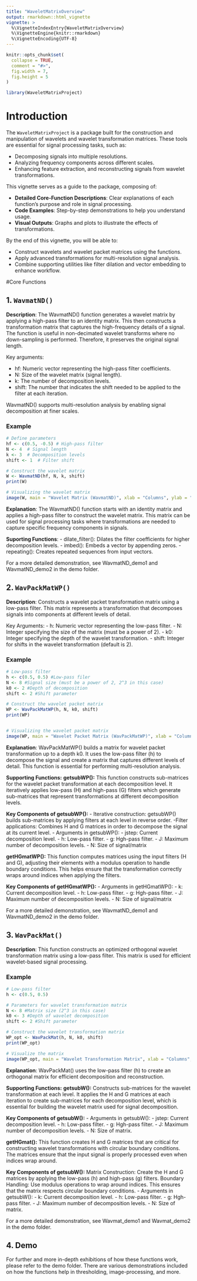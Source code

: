 ```yaml
---
title: "WaveletMatrixOverview"
output: rmarkdown::html_vignette
vignette: >
  %\VignetteIndexEntry{WaveletMatrixOverview}
  %\VignetteEngine{knitr::rmarkdown}
  %\VignetteEncoding{UTF-8}
---
```


```r
knitr::opts_chunk$set(
  collapse = TRUE,
  comment = "#>",
  fig.width = 7,
  fig.height = 5
)
```

```r
library(WaveletMatrixProject)
```

# Introduction

The `WaveletMatrixProject` is a package built for the construction and manipulation of wavelets and wavelet transformation matrices. These tools are essential for signal processing tasks, such as:

- Decomposing signals into multiple resolutions.
- Analyzing frequency components across different scales.
- Enhancing feature extraction, and reconstructing signals from wavelet transformations.

This vignette serves as a guide to the package, composing of:

- **Detailed Core-Function Descriptions**: Clear explanations of each function's purpose and role in signal processing.
- **Code Examples**: Step-by-step demonstrations to help you understand usage.
- **Visual Outputs**: Graphs and plots to illustrate the effects of transformations.

By the end of this vignette, you will be able to:

- Construct wavelets and wavelet packet matrices using the functions.
- Apply advanced transformations for multi-resolution signal analysis.
- Combine supporting utilities like filter dilation and vector embedding to enhance workflow.

#Core Functions

## 1. `WavmatND()`
**Description**: The WavmatND() function generates a wavelet matrix by applying a high-pass filter to an identity matrix. This then constructs a transformation matrix that captures the high-frequency details of a signal. The function is useful in non-decimated wavelet transforms where no down-sampling is performed. Therefore, it preserves the original signal length.

Key arguments:

- hf: Numeric vector representing the high-pass filter coefficients.
- N: Size of the wavelet matrix (signal length).
- k: The number of decomposition levels.
- shift: The number that indicates the shift needed to be applied to the filter at each iteration.

WavmatND() supports multi-resolution analysis by enabling signal decomposition at finer scales.

### Example
```r
# Define parameters
hf <- c(0.5, -0.5) # High-pass filter
N <- 4  # Signal length
k <- 3  # Decomposition levels
shift <- 1  # Filter shift

# Construct the wavelet matrix
W <- WavmatND(hf, N, k, shift)
print(W)

# Visualizing the wavelet matrix
image(W, main = "Wavelet Matrix (WavmatND)", xlab = "Columns", ylab = "Rows", col = heat.colors(256))
```
**Explanation**: The WavmatND() function starts with an identity matrix and applies a high-pass filter to construct the wavelet matrix. This matrix can be used for signal processing tasks where transformations are needed to capture specific frequency components in signals.

**Suporting Functions**: 
- dilate_filter():  Dilates the filter coefficients for higher decomposition levels.
- imbed(): Embeds a vector by appending zeros.
- repeating(): Creates repeated sequences from input vectors.

For a more detailed demonstration, see WavmatND_demo1 and WavmatND_demo2 in the demo folder.


## 2. `WavPackMatWP()`
**Description**: Constructs a wavelet packet transformation matrix using a low-pass filter. This matrix represents a transformation that decomposes signals into components at different levels of detail.

Key Arguments:
- h: Numeric vector representing the low-pass filter.
- N: Integer specifying the size of the matrix (must be a power of 2).
- k0: Integer specifying the depth of the wavelet transformation.
- shift: Integer for shifts in the wavelet transformation (default is 2).

### Example
```r
# Low-pass filter
h <- c(0.5, 0.5) #Low-pass filer
N <- 8 #Signal size (must be a power of 2, 2^3 in this case)
k0 <- 2 #Depth of decomposition
shift <- 2 #Shift parameter

# Construct the wavelet packet matrix
WP <- WavPackMatWP(h, N, k0, shift)
print(WP)


# Visualizing the wavelet packet matrix
image(WP, main = "Wavelet Packet Matrix (WavPackMatWP)", xlab = "Columns", ylab = "Rows", col = heat.colors(256))
```

**Explanation**: WavPackMatWP() builds a matrix for wavelet packet transformation up to a depth k0. It uses the low-pass filter (h) to decompose the signal and create a matrix that captures different levels of detail. This function is essential for performing multi-resolution analysis.

**Supporting Functions:**
**getsubWP():** This function constructs sub-matrices for the wavelet packet transformation at each decomposition level. It iteratively applies low-pass (H) and high-pass (G) filters which generate sub-matrices that represent transformations at different decomposition levels.

**Key Components of getsubWP():**
- Iterative construction: getsubWP() builds sub-matrices by applying filters at each level in reverse order.
-Filter applications: Combines H and G matrices in order to decompose the signal at its current level. 
- Arguments in getsubWP():
  - jstep: Current decomposition level.
  - h: Low-pass filter.
  - g: Hgh-pass filter.
  - J: Maximum number of decomposition levels.
  - N: Size of signal/matrix

**getHGmatWP():** This function computes matrices using the input filters (H and G), adjusting their elements with a modulus operation to handle boundary conditions. This helps ensure that the transformation correctly wraps around indices when applying the filters.

**Key Components of getHGmatWP():**
- Arguments in getHGmatWP():
  - k: Current decomposition level.
  - h: Low-pass filter.
  - g: Hgh-pass filter.
  - J: Maximum number of decomposition levels.
  - N: Size of signal/matrix

For a more detailed demonstration, see WavmatND_demo1 and WavmatND_demo2 in the demo folder.


## 3. `WavPackMat()`
**Description**: This function constructs an optimized orthogonal wavelet transformation matrix using a low-pass filter. This matrix is used for efficient wavelet-based signal processing.

### Example
```r
# Low-pass filter
h <- c(0.5, 0.5)

# Parameters for wavelet transformation matrix
N <- 8 #Matrix size (2^3 in this case)
k0 <- 3 #Depth of wavelet decomposition
shift <- 2 #Shift parameter

# Construct the wavelet transformation matrix
WP_opt <- WavPackMat(h, N, k0, shift)
print(WP_opt)

# Visualize the matrix
image(WP_opt, main = "Wavelet Transformation Matrix", xlab = "Columns", ylab = "Rows", col = heat.colors(256))

```

**Explanation**: WavPackMat() uses the low-pass filter (h) to create an orthogonal matrix for efficient decomposition and reconstruction.


**Supporting Functions:**
**getsubW():** Constructs sub-matrices for the wavelet transformation at each level. It applies the H and G matrices at each iteration to create sub-matrices for each decomposition level, which is essential for building the wavelet matrix used for signal decomposition.

**Key Components of getsubW():**
- Arguments in getsubW():
  - jstep: Current decomposition level.
  - h: Low-pass filter.
  - g: Hgh-pass filter.
  - J: Maximum number of decomposition levels.
  - N: Size of matrix.

**getHGmat():** This function creates H and G matrices that are critical for constructing wavelet transformations with circular boundary conditions. The matrices ensure that the input signal is properly processed even when indices wrap around.

**Key Components of getsubW():**
Matrix Construction: Create the H and G matrices by applying the low-pass (h) and high-pass (g) filters.
Boundary Handling: Use modulus operations to wrap around indices. This ensures that the matrix respects circular boundary conditions.
- Arguments in getsubW():
  - k: Current decomposition level.
  - h: Low-pass filter.
  - g: Hgh-pass filter.
  - J: Maximum number of decomposition levels.
  - N: Size of matrix.


For a more detailed demonstration, see Wavmat_demo1 and Wavmat_demo2 in the demo folder.


## 4. Demo

For further and more in-depth exhibitions of how these functions work, please refer to the demo folder. There are various demonstrations included on how the functions help in thresholding, image-processing, and more.

